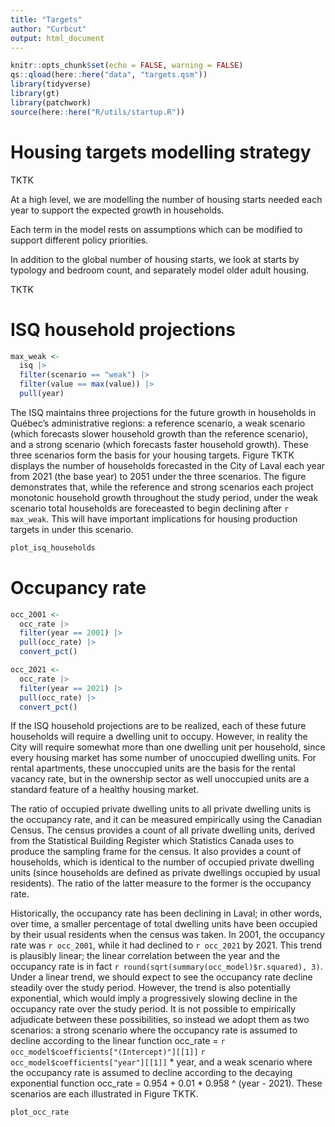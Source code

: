 ```yaml
---
title: "Targets"
author: "Curbcut"
output: html_document
---
```


```r
knitr::opts_chunk$set(echo = FALSE, warning = FALSE)
qs::qload(here::here("data", "targets.qsm"))
library(tidyverse)
library(gt)
library(patchwork)
source(here::here("R/utils/startup.R"))

```

# Housing targets modelling strategy

TKTK

At a high level, we are modelling the number of housing starts needed each year to support the expected growth in households.

Each term in the model rests on assumptions which can be modified to support different policy priorities.

In addition to the global number of housing starts, we look at starts by typology and bedroom count, and separately model older adult housing.

TKTK


# ISQ household projections

```r
max_weak <- 
  isq |> 
  filter(scenario == "weak") |> 
  filter(value == max(value)) |> 
  pull(year)

```

The ISQ maintains three projections for the future growth in households in Québec's administrative regions: a reference scenario, a weak scenario (which forecasts slower household growth than the reference scenario), and a strong scenario (which forecasts faster household growth). These three scenarios form the basis for your housing targets. Figure TKTK displays the number of households forecasted in the City of Laval each year from 2021 (the base year) to 2051 under the three scenarios. The figure demonstrates that, while the reference and strong scenarios each project monotonic household growth throughout the study period, under the weak scenario total households are foreceasted to begin declining after `r max_weak`. This will have important implications for housing production targets in under this scenario.

```r
plot_isq_households
```


# Occupancy rate

```r

occ_2001 <- 
  occ_rate |> 
  filter(year == 2001) |> 
  pull(occ_rate) |> 
  convert_pct()

occ_2021 <- 
  occ_rate |> 
  filter(year == 2021) |> 
  pull(occ_rate) |> 
  convert_pct()

```

If the ISQ household projections are to be realized, each of these future households will require a dwelling unit to occupy. However, in reality the City will require somewhat more than one dwelling unit per household, since every housing market has some number of unoccupied dwelling units. For rental apartments, these unoccupied units are the basis for the rental vacancy rate, but in the ownership sector as well unoccupied units are a standard feature of a healthy housing market.

The ratio of occupied private dwelling units to all private dwelling units is the occupancy rate, and it can be measured empirically using the Canadian Census. The census provides a count of all private dwelling units, derived from the Statistical Building Register which Statistics Canada uses to produce the sampling frame for the census. It also provides a count of households, which is identical to the number of occupied private dwelling units (since households are defined as private dwellings occupied by usual residents). The ratio of the latter measure to the former is the occupancy rate.

Historically, the occupancy rate has been declining in Laval; in other words, over time, a smaller percentage of total dwelling units have been occupied by their usual residents when the census was taken. In 2001, the occupancy rate was `r occ_2001`, while it had declined to `r occ_2021` by 2021. This trend is plausibly linear; the linear correlation between the year and the occupancy rate is in fact `r round(sqrt(summary(occ_model)$r.squared), 3)`. Under a linear trend, we should expect to see the occupancy rate decline steadily over the study period. However, the trend is also potentially exponential, which would imply a progressively slowing decline in the occupancy rate over the study period. It is not possible to empirically adjudicate between these possibilities, so instead we adopt them as two scenarios: a strong scenario where the occupancy rate is assumed to decline according to the linear function occ_rate = `r occ_model$coefficients["(Intercept)"][[1]]` `r occ_model$coefficients["year"][[1]]` * year, and a weak scenario where the occupancy rate is assumed to decline according to the decaying exponential function occ_rate = 0.954 + 0.01 * 0.958 ^ (year - 2021). These scenarios are each illustrated in Figure TKTK.

```r
plot_occ_rate
```


